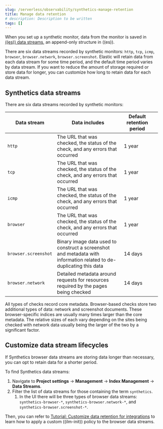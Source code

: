 ```yaml
---
slug: /serverless/observability/synthetics-manage-retention
title: Manage data retention
# description: Description to be written
tags: []
---
```


<p><DocBadge template="technical preview" /></p>

When you set up a synthetic monitor, data from the monitor is saved in
[((es)) data streams](((ref))/data-streams.html),
an append-only structure in ((es)).

There are six data streams recorded by synthetic monitors: `http`, `tcp`, `icmp`, `browser`, `browser.network`, `browser.screenshot`.
Elastic will retain data from each data stream for some time period,
and the default time period varies by data stream.
If you want to reduce the amount of storage required or store data for longer,
you can customize how long to retain data for each data stream.

## Synthetics data streams

There are six data streams recorded by synthetic monitors:

| Data stream | Data includes | Default retention period |  |
|---|---|---|---|
| `http` | The URL that was checked, the status of the check, and any errors that occurred | 1 year |  |
| `tcp` | The URL that was checked, the status of the check, and any errors that occurred | 1 year |  |
| `icmp` | The URL that was checked, the status of the check, and any errors that occurred | 1 year |  |
| `browser` | The URL that was checked, the status of the check, and any errors that occurred | 1 year |  |
| `browser.screenshot` | Binary image data used to construct a screenshot and metadata with information related to de-duplicating this data | 14 days |  |
| `browser.network` | Detailed metadata around requests for resources required by the pages being checked | 14 days |  |

All types of checks record core metadata.
Browser-based checks store two additional types of data: network and screenshot documents.
These browser-specific indices are usually many times larger than the core metadata.
The relative sizes of each vary depending on the sites being
checked with network data usually being the larger of the two by a significant factor.

## Customize data stream lifecycles

If Synthetics browser data streams are storing data longer than necessary,
you can opt to retain data for a shorter period.

To find Synthetics data streams:

1. Navigate to **Project settings** → **Management** → **Index Management** → **Data Streams**.
1. Filter the list of data streams for those containing the term `synthetics`.
    1. In the UI there will be three types of browser data streams: `synthetics-browser-*`, `synthetics-browser.network-*`, and `synthetics-browser.screenshot-*`.

Then, you can refer to [Tutorial: Customize data retention for integrations](((fleet-guide))/data-streams-ilm-tutorial.html) to learn how to apply a custom ((ilm-init)) policy to the browser data streams.
